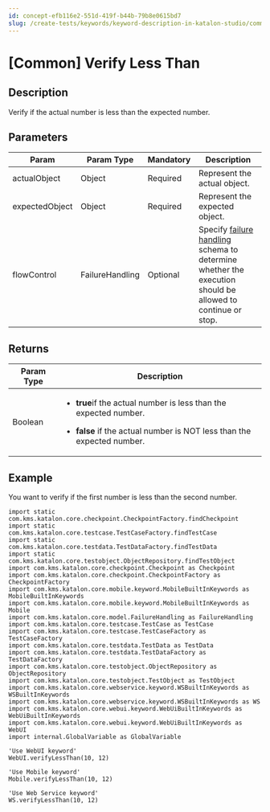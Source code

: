```yaml
---
id: concept-efb116e2-551d-419f-b44b-79b8e0615bd7
slug: /create-tests/keywords/keyword-description-in-katalon-studio/common-assertions/common-verify-less-than
---
```


# \[Common\] Verify Less Than

## Description

Verify if the actual number is less than the expected number.

## Parameters

<table><tr><th>Param</th><th>Param Type</th><th>Mandatory</th><th>Description</th></tr><tbody><tr><td>actualObject</td><td>Object</td><td>Required</td><td>Represent the actual object.</td></tr><tr><td>expectedObject</td><td>Object</td><td>Required</td><td>Represent the expected object.</td></tr><tr><td>flowControl</td><td>FailureHandling</td><td>Optional</td><td>Specify <a href="/maintain/configure-failure-handling-settings-in-katalon-studio" >failure handling</a> schema to determine whether the execution should be allowed to continue or stop.</td></tr></tbody></table>

## Returns

<table><tr><th>Param Type</th><th>Description</th></tr><tbody><tr><td>Boolean</td><td><ul><li><p><strong>true</strong>if the actual number is less than the expected number.</p></li><li><p><strong>false</strong> if the actual number is NOT less than the expected number.</p></li></ul></td></tr></tbody></table>

## Example

You want to verify if the first number is less than the second number.

```
import static com.kms.katalon.core.checkpoint.CheckpointFactory.findCheckpoint
import static com.kms.katalon.core.testcase.TestCaseFactory.findTestCase
import static com.kms.katalon.core.testdata.TestDataFactory.findTestData
import static com.kms.katalon.core.testobject.ObjectRepository.findTestObject
import com.kms.katalon.core.checkpoint.Checkpoint as Checkpoint
import com.kms.katalon.core.checkpoint.CheckpointFactory as CheckpointFactory
import com.kms.katalon.core.mobile.keyword.MobileBuiltInKeywords as MobileBuiltInKeywords
import com.kms.katalon.core.mobile.keyword.MobileBuiltInKeywords as Mobile
import com.kms.katalon.core.model.FailureHandling as FailureHandling
import com.kms.katalon.core.testcase.TestCase as TestCase
import com.kms.katalon.core.testcase.TestCaseFactory as TestCaseFactory
import com.kms.katalon.core.testdata.TestData as TestData
import com.kms.katalon.core.testdata.TestDataFactory as TestDataFactory
import com.kms.katalon.core.testobject.ObjectRepository as ObjectRepository
import com.kms.katalon.core.testobject.TestObject as TestObject
import com.kms.katalon.core.webservice.keyword.WSBuiltInKeywords as WSBuiltInKeywords
import com.kms.katalon.core.webservice.keyword.WSBuiltInKeywords as WS
import com.kms.katalon.core.webui.keyword.WebUiBuiltInKeywords as WebUiBuiltInKeywords
import com.kms.katalon.core.webui.keyword.WebUiBuiltInKeywords as WebUI
import internal.GlobalVariable as GlobalVariable

'Use WebUI keyword'
WebUI.verifyLessThan(10, 12)

'Use Mobile keyword'
Mobile.verifyLessThan(10, 12)

'Use Web Service keyword'
WS.verifyLessThan(10, 12)

```